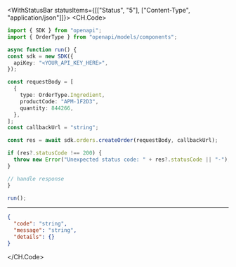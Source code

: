 

<WithStatusBar statusItems={[["Status", "5"], ["Content-Type", "application/json"]]}>
  <CH.Code>
  ```typescript CreateOrder.ts
  import { SDK } from "openapi";
import { OrderType } from "openapi/models/components";

async function run() {
  const sdk = new SDK({
    apiKey: "<YOUR_API_KEY_HERE>",
  });

  const requestBody = [
    {
      type: OrderType.Ingredient,
      productCode: "APM-1F2D3",
      quantity: 844266,
    },
  ];
  const callbackUrl = "string";
  
  const res = await sdk.orders.createOrder(requestBody, callbackUrl);

  if (res?.statusCode !== 200) {
    throw new Error("Unexpected status code: " + res?.statusCode || "-");
  }
  
  // handle response
}

run();
  ```
  ---

  ```json Example Response
  {
    "code": "string",
    "message": "string",
    "details": {}
  }
  ```
  </CH.Code>
</WithStatusBar>
